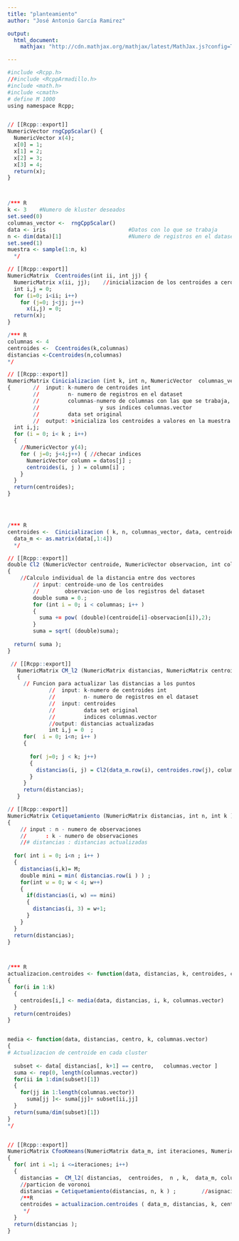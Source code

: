 ---
title: "planteamiento"
author: "José Antonio García Ramirez"

output: 
  html_document:
    mathjax: "http://cdn.mathjax.org/mathjax/latest/MathJax.js?config=TeX-AMS-MML_HTMLorMML"

---

```{r code, eval=FALSE}
#include <Rcpp.h>
//#include <RcppArmadillo.h>
#include <math.h>
#include <cmath>
# define M 1000
using namespace Rcpp;


// [[Rcpp::export]]
NumericVector rngCppScalar() {
  NumericVector x(4);
  x[0] = 1;
  x[1] = 2;
  x[2] = 3;
  x[3] = 4;
  return(x);
}



/*** R
k <- 3    #Numero de kluster deseados
set.seed(0)
columnas_vector <-  rngCppScalar()
data <- iris                          #Datos con lo que se trabaja
n <- dim(data)[1]                     #Numero de registros en el dataset
set.seed(1)
muestra <- sample(1:n, k)
  */

// [[Rcpp::export]]
NumericMatrix  Ccentroides(int ii, int jj) {
  NumericMatrix x(ii, jj);    //inicializacion de los centroides a cero
  int i,j = 0;
  for (i=0; i<ii; i++)
    for (j=0; j<jj; j++)
      x(i,j) = 0;
  return(x);
}

/*** R
columnas <- 4
centroides <-  Ccentroides(k,columnas)
distancias <-Ccentroides(n,columnas)
*/

// [[Rcpp::export]]
NumericMatrix Cinicializacion (int k, int n, NumericVector  columnas_vector, DataFrame datos, NumericMatrix centroides,NumericVector muestra )
{       //  input: k-numero de centroides int
        //         n- numero de registros en el dataset
        //         columnas-numero de columnas con las que se trabaja,
        //                   y sus indices columnas.vector
        //         data set original
        //  output: >inicializa los centroides a valores en la muestra
  int i,j;
  for (i = 0; i< k ; i++)
  { 
    //NumericVector y(4);
    for ( j=0; j<4;j++) { //checar indices
      NumericVector column = datos[j] ;
      centroides(i, j ) = column[i] ;
    }
  }
  return(centroides);
}




/*** R
centroides <-  Cinicializacion ( k, n, columnas_vector, data, centroides, muestra )
  data_m <- as.matrix(data[,1:4])
  */

// [[Rcpp::export]]
double Cl2 (NumericVector centroide, NumericVector observacion, int columnas)
{
    //Calculo individual de la distancia entre dos vectores
        // input: centroide-uno de los centroides
        //        observacion-uno de los registros del dataset
        double suma = 0.;
        for (int i = 0; i < columnas; i++ )
        {
          suma += pow( (double)(centroide[i]-observacion[i]),2);
        }
        suma = sqrt( (double)suma);
        
  return( suma );
}

 // [[Rcpp::export]]
   NumericMatrix CM_l2 (NumericMatrix distancias, NumericMatrix centroides, int n , int k, NumericMatrix data_m, NumericVector columnas_vector, int columnas)
   {
     // Funcion para actualizar las distancias a los puntos
             //  input: k-numero de centroides int
             //         n- numero de registros en el dataset
             //  input: centroides
             //         data set original
             //         indices columnas.vector
             //output: distancias actualizadas 
             int i,j = 0  ;
     for(  i = 0; i<n; i++ )
     {
       
       for( j=0; j < k; j++)
       {
         distancias(i, j) = Cl2(data_m.row(i), centroides.row(j), columnas) ; 
       }
     }
     return(distancias);
   }

// [[Rcpp::export]]
NumericMatrix Cetiquetamiento (NumericMatrix distancias, int n, int k )
{
    // input : n - numero de observaciones
    //      : k - numero de observaciones
    //# distancias : distancias actualizadas
  
  for( int i = 0; i<n ; i++ )
  {
    distancias(i,k)= M;
    double mini = min( distancias.row(i ) ) ;
    for(int w = 0; w < 4; w++)
    {
      if(distancias(i, w) == mini)
      {
        distancias(i, 3) = w+1;
      }
    }
  }
  return(distancias);
}



/*** R
actualizacion.centroides <- function(data, distancias, k, centroides, columnas.vector )
{
  for(i in 1:k)
  {
    centroides[i,] <- media(data, distancias, i, k, columnas.vector)
  }
  return(centroides)
}


media <- function(data, distancias, centro, k, columnas.vector)
{
# Actualizacion de centroide en cada cluster
  
  subset <- data[ distancias[, k+1] == centro,   columnas.vector ]
  suma <- rep(0, length(columnas.vector))
  for(ii in 1:dim(subset)[1])
  {
    for(jj in 1:length(columnas.vector))
      suma[jj ]<- suma[jj]+ subset[ii,jj] 
  }
  return(suma/dim(subset)[1])
}
*/


// [[Rcpp::export]]
NumericMatrix CfooKmeans(NumericMatrix data_m, int iteraciones, NumericMatrix distancias, NumericMatrix centroides, int n, NumericVector columnas_vector, int columnas, int k )
{
  for( int i =1; i <=iteraciones; i++)
  {
    distancias =  CM_l2( distancias,  centroides,  n , k,  data_m, columnas_vector ,  columnas);
    //particion de voronoi
    distancias = Cetiquetamiento(distancias, n, k ) ;        //asignacion de kluster;
    /**R
    centroides = actualizacion.centroides ( data_m, distancias, k, centroides, columnas_vector );
     */
  }
  return(distancias );
}

```

